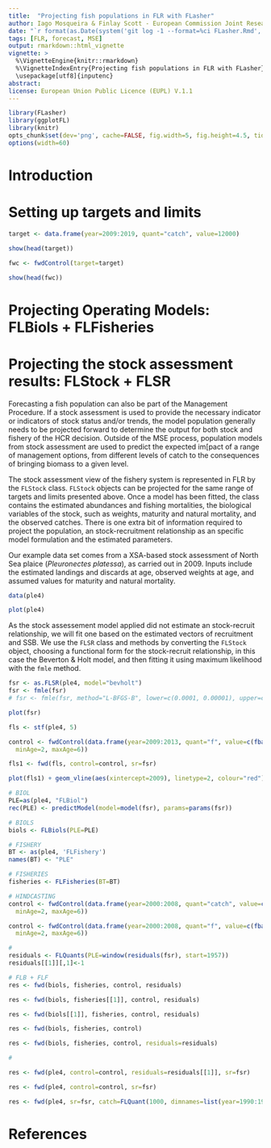 ```yaml
---
title:  "Projecting fish populations in FLR with FLasher"
author: Iago Mosqueira & Finlay Scott - European Commission Joint Research Center
date: "`r format(as.Date(system('git log -1 --format=%ci FLasher.Rmd', intern=TRUE)), '%B %Y')`"
tags: [FLR, forecast, MSE]
output: rmarkdown::html_vignette
vignette: >
  %\VignetteEngine{knitr::rmarkdown}
  %\VignetteIndexEntry{Projecting fish populations in FLR with FLasher}
  \usepackage[utf8]{inputenc}
abstract:
license: European Union Public Licence (EUPL) V.1.1
---
```


```r
library(FLasher)
library(ggplotFL)
library(knitr)
opts_chunk$set(dev='png', cache=FALSE, fig.width=5, fig.height=4.5, tidy=TRUE, dpi=300)
options(width=60)
```

# Introduction

# Setting up targets and limits


```r
target <- data.frame(year=2009:2019, quant="catch", value=12000)
```

```r
show(head(target))
```

```r
fwc <- fwdControl(target=target)
```

```r
show(head(fwc))
```

# Projecting Operating Models: FLBiols + FLFisheries

# Projecting the stock assessment results: FLStock + FLSR

Forecasting a fish population can also be part of the Management Procedure. If a stock assessment is used to provide the necessary indicator or indicators of stock status and/or trends, the model population generally needs to be projected forward to determine the output for both stock and fishery of the HCR decision. Outside of the MSE process, population models from stock assessment are used to predict the expected im[pact of a range of management options, from different levels of catch to the consequences of bringing biomass to a given level.

The stock assessment view of the fishery system is represented in FLR by the `FLStock` class. `FLStock` objects can be projected for the same range of targets and limits presented above. Once a model has been fitted, the class contains the estimated abundances and fishing mortalities, the biological variables of the stock, such as weights, maturity and natural mortality, and the observed catches. There is one extra bit of information required to project the population, an stock-recruitment relationship as an specific model formulation and the estimated parameters.

Our example data set comes from a XSA-based stock assessment of North Sea plaice (*Pleuronectes platessa*), as carried out in 2009. Inputs include the estimated landings and discards at age, observed weights at age, and assumed values for maturity and natural mortality.

```r
data(ple4)

plot(ple4)
```

As the stock assessement model applied did not estimate an stock-recruit relationship, we will fit one based on the estimated vectors of recruitment and SSB. We use the `FLSR` class and methods by converting the `FLStock` object, choosing a functional form for the stock-recruit relationship, in this case the Beverton & Holt model, and then fitting it using maximum likelihood with the `fmle` method.

```r
fsr <- as.FLSR(ple4, model="bevholt")
fsr <- fmle(fsr)
# fsr <- fmle(fsr, method="L-BFGS-B", lower=c(0.0001, 0.00001), upper=c(Inf, Inf))
```

```r
plot(fsr)
```

```r
fls <- stf(ple4, 5)

control <- fwdControl(data.frame(year=2009:2013, quant="f", value=c(fbar(ple4)[,"2008"]),
  minAge=2, maxAge=6))

fls1 <- fwd(fls, control=control, sr=fsr)
```

```r
plot(fls1) + geom_vline(aes(xintercept=2009), linetype=2, colour="red")
```

```r

# BIOL
PLE=as(ple4, "FLBiol")
rec(PLE) <- predictModel(model=model(fsr), params=params(fsr))

# BIOLS
biols <- FLBiols(PLE=PLE)

# FISHERY
BT <- as(ple4, 'FLFishery')
names(BT) <- "PLE"

# FISHERIES
fisheries <- FLFisheries(BT=BT)

# HINDCASTING
control <- fwdControl(data.frame(year=2000:2008, quant="catch", value=c(catch(ple4)[,(44:52)]),
  minAge=2, maxAge=6))

control <- fwdControl(data.frame(year=2000:2008, quant="f", value=c(fbar(ple4)[,(44:52)]),
  minAge=2, maxAge=6))

# 
residuals <- FLQuants(PLE=window(residuals(fsr), start=1957))
residuals[[1]][,1]<-1

# FLB + FLF
res <- fwd(biols, fisheries, control, residuals)

res <- fwd(biols, fisheries[[1]], control, residuals)

res <- fwd(biols[[1]], fisheries, control, residuals)

res <- fwd(biols, fisheries, control)

res <- fwd(biols, fisheries, control, residuals=residuals)

#

res <- fwd(ple4, control=control, residuals=residuals[[1]], sr=fsr)

res <- fwd(ple4, control=control, sr=fsr)

res <- fwd(ple4, sr=fsr, catch=FLQuant(1000, dimnames=list(year=1990:1995)))
```



# References

